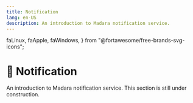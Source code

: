 ```yaml
---
title: Notification
lang: en-US
description: An introduction to Madara notification service.
---
```


  faLinux,
  faApple,
  faWindows,
} from "@fortawesome/free-brands-svg-icons";

# 🚧 Notification

<Callout type="warning" emoji="⚠️">
  An introduction to Madara notification service. This section is still under
  construction.
</Callout>
